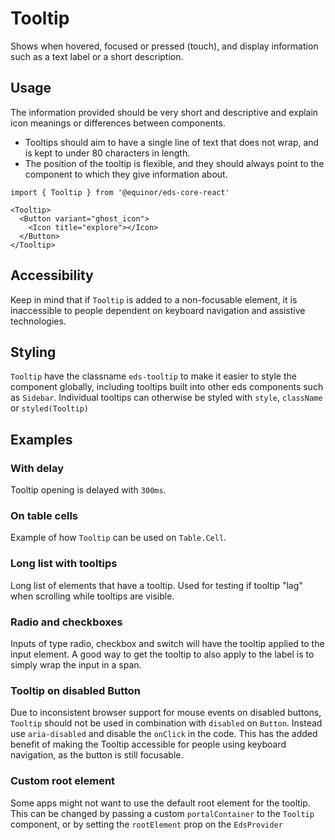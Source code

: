 
<Meta of={ComponentStories} />

# Tooltip

Shows when hovered, focused or pressed (touch), and display information such as a text label or a short description.

<Links
    ariaUrl="https://www.w3.org/WAI/ARIA/apg/patterns/tooltip/"
    figmaUrl="https://www.figma.com/file/0bGXR2sCwMVSDNyyzu5BXrO5/UI%E2%80%94User-Interface?node-id=18313%3A0"
    documentationUrl="https://eds.equinor.com/0b0c666ab/p/66a3cf-tooltip/b/398446"
    sourceUrl="https://github.com/equinor/design-system/blob/develop/packages/eds-core-react/src/components/Tooltip/Tooltip.tsx"
    npmUrl="https://www.npmjs.com/package/@equinor/eds-core-react"
/>

<Primary />
<Controls />

## Usage

The information provided should be very short and descriptive and explain icon meanings or differences between components.

<ul>
  <li>Tooltips should aim to have a single line of text that does not wrap, and is kept to under 80 characters in length.</li>
  <li>The position of the tooltip is flexible, and they should always point to the component to which they give information about.</li>
</ul>

```tsx
import { Tooltip } from '@equinor/eds-core-react'

<Tooltip>
  <Button variant="ghost_icon">
    <Icon title="explore"></Icon>
  </Button>
</Tooltip>
```

## Accessibility

Keep in mind that if `Tooltip` is added to a non-focusable element, it is inaccessible to people dependent on keyboard navigation and assistive technologies.

## Styling
`Tooltip` have the classname `eds-tooltip` to make it easier to style the component globally, including tooltips built into other eds components such as `Sidebar`. Individual tooltips can otherwise be styled with `style`, `className` or `styled(Tooltip)`


## Examples

### With delay

Tooltip opening is delayed with `300ms`.

<Canvas of={ComponentStories.WithDelay} />

### On table cells

Example of how `Tooltip` can be used on `Table.Cell`.

<Canvas of={ComponentStories.OnTableCells} />

### Long list with tooltips

Long list of elements that have a tooltip. Used for testing if tooltip "lag" when scrolling while tooltips are visible.

<Canvas of={ComponentStories.LongListWithTooltips} />

### Radio and checkboxes

Inputs of type radio, checkbox and switch will have the tooltip applied to the input element. A good way to get the tooltip to also apply to the label is to simply wrap the input in a span.

<Canvas of={ComponentStories.RadioAndCheckboxes} />

### Tooltip on disabled Button
Due to inconsistent browser support for mouse events on disabled buttons, `Tooltip` should not be used in combination with `disabled` on `Button`. 
Instead use `aria-disabled` and disable the `onClick` in the code. This has the added benefit of making the Tooltip accessible for people using 
keyboard navigation, as the button is still focusable.

<Canvas of={ComponentStories.TooltipOnButton} />

### Custom root element
Some apps might not want to use the default root element for the tooltip. This can be changed by passing a custom `portalContainer` to the `Tooltip` component, or by setting the `rootElement` prop on the `EdsProvider`

<Canvas of={ComponentStories.CustomRootElement} />
